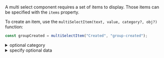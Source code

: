 A multi select component requires a set of items to display. Those items can be specified with the `items` property.

To create an item, use the `multiSelectItem(text, value, category?, obj?)` function:

```javascript dark
const groupCreated = multiSelectItem("Created", "group-created");
```

<details><summary >optional category</summary>

An optional `category` can be specified to group a set of items under a labelled category:

```javascript dark
const groupCreated = multiSelectItem("Created", "group-created", "Group Lifecycle");
const groupRestored = multiSelectItem("Created", "group-restored", "Group Lifecycle");
```
</details>

<details><summary >specify optional data</summary>

Additional properties can be specified to provide additional information to any callbacks e.g. `onValuesChange` or `itemRenderer`.

```javascript dark
const groupCreated = multiSelectItem("Created", "group-created", null, { backendId: 123 });
```

Then in any callbacks:

```jsx dark
<MultiSelect
    items={[groupCreated]}
    onValuesChange={(event, values) => {
        values.forEach(x => console.log(x.backendId));
    }}
/>
```

Or in a custom result renderer:

```jsx dark
<MultiSelect
    items={[groupCreated]}
    selectedItemsComponent={
        <MultiSelect.SelectedItems
            itemRenderer={({ text, value, group, backendId }) => {
                return <div>{backendId}</div>
            }}
        />
    }
/>
```
</details>
